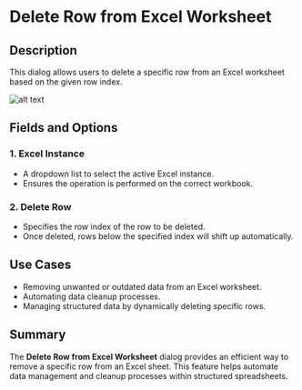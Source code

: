 # Delete Row from Excel Worksheet

## Description  

This dialog allows users to delete a specific row from an Excel worksheet based on the given row index.

![alt text](../../assets/excel/delete-row-from-excel-worksheet.png)

## Fields and Options  

### 1. **Excel Instance** 

- A dropdown list to select the active Excel instance.  
- Ensures the operation is performed on the correct workbook.  

### 2. **Delete Row** 

- Specifies the row index of the row to be deleted.  
- Once deleted, rows below the specified index will shift up automatically.  

## Use Cases  

- Removing unwanted or outdated data from an Excel worksheet.  
- Automating data cleanup processes.  
- Managing structured data by dynamically deleting specific rows.  

## Summary  

The **Delete Row from Excel Worksheet** dialog provides an efficient way to remove a specific row from an Excel sheet. This feature helps automate data management and cleanup processes within structured spreadsheets.  